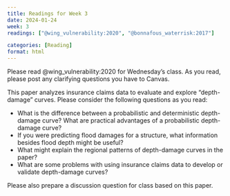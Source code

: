 ```yaml
---
title: Readings for Week 3
date: 2024-01-24
week: 3
readings: ["@wing_vulnerability:2020", "@bonnafous_waterrisk:2017"]

categories: [Reading]
format: html
---
```


Please read @wing_vulnerability:2020 for Wednesday's class.
As you read, please post any clarifying questions you have to Canvas.

This paper analyzes insurance claims data to evaluate and explore "depth-damage" curves.
Please consider the following questions as you read:

- What is the difference between a probabilistic and deterministic depth-damage curve? What are practical advantages of a probabilistic depth-damage curve?
- If you were predicting flood damages for a structure, what information besides flood depth might be useful?
- What might explain the regional patterns of depth-damage curves in the paper?
- What are some problems with using insurance claims data to develop or validate depth-damage curves?

Please also prepare a discussion question for class based on this paper.